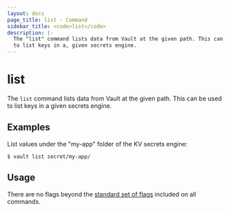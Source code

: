 ```yaml
---
layout: docs
page_title: list - Command
sidebar_title: <code>list</code>
description: |-
  The "list" command lists data from Vault at the given path. This can be used
  to list keys in a, given secrets engine.
---
```


# list

The `list` command lists data from Vault at the given path. This can be used to
list keys in a given secrets engine.

## Examples

List values under the "my-app" folder of the KV secrets engine:

```text
$ vault list secret/my-app/
```

## Usage

There are no flags beyond the [standard set of flags](/docs/commands/index.html)
included on all commands.
